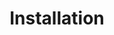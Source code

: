 ---
title: Installation
description: Instructions on how to install Hibzz.Dropl package to Unity
---